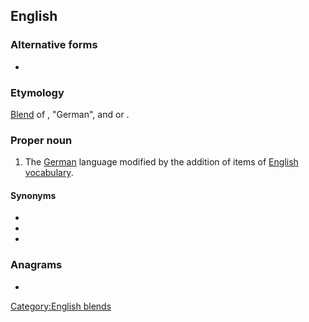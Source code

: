 ==English==

===Alternative forms===
* {{l|en|Denglisch}}

===Etymology===
[[blend|Blend]] of {{m|de|Deutsch}}, "German", and {{m|de|Englisch}} or {{m|en|English}}.

===Proper noun===
{{wikipedia}}
{{en-proper noun}}

# The [[German]] language modified by the addition of items of [[English]] [[vocabulary]].

====Synonyms====
* {{l|en|Engleutsch}}
* {{l|en|Germish}}
* {{l|en|Germlish}}

===Anagrams===
* {{anagrams|en|a=deghilns|hind legs|hindlegs|shingled}}

[[Category:English blends]]
